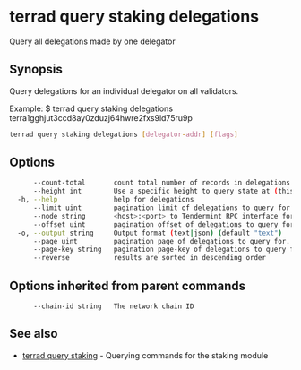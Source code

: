 # terrad query staking delegations

Query all delegations made by one delegator

## Synopsis

Query delegations for an individual delegator on all validators.

Example:
$ terrad query staking delegations terra1gghjut3ccd8ay0zduzj64hwre2fxs9ld75ru9p

```sh Terrad
terrad query staking delegations [delegator-addr] [flags]
```

## Options

```sh Terrad
      --count-total       count total number of records in delegations to query for
      --height int        Use a specific height to query state at (this can error if the node is pruning state)
  -h, --help              help for delegations
      --limit uint        pagination limit of delegations to query for (default 100)
      --node string       <host>:<port> to Tendermint RPC interface for this chain (default "tcp://localhost:26657")
      --offset uint       pagination offset of delegations to query for
  -o, --output string     Output format (text|json) (default "text")
      --page uint         pagination page of delegations to query for. This sets offset to a multiple of limit (default 1)
      --page-key string   pagination page-key of delegations to query for
      --reverse           results are sorted in descending order
```

## Options inherited from parent commands

```
      --chain-id string   The network chain ID
```

## See also

* [terrad query staking](terrad_query_staking.mdx)	 - Querying commands for the staking module


